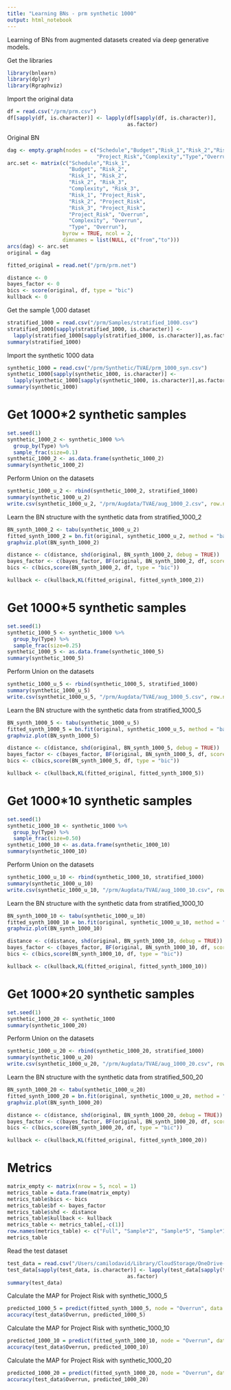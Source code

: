 ```yaml
---
title: "Learning BNs - prm synthetic 1000"
output: html_notebook
---
```


Learning of BNs from augmented datasets created via deep generative models.

Get the libraries
```r
library(bnlearn)
library(dplyr)
library(Rgraphviz)
```

Import the original data
```r
df = read.csv("/prm/prm.csv")
df[sapply(df, is.character)] <- lapply(df[sapply(df, is.character)], 
                                       as.factor)
```
Original BN
```r
dag <- empty.graph(nodes = c("Schedule","Budget","Risk_1","Risk_2","Risk_3",
                             "Project_Risk","Complexity","Type","Overrun"))
arc.set <- matrix(c("Schedule","Risk_1",
                    "Budget", "Risk_2",
                    "Risk_1", "Risk_2",
                    "Risk_2", "Risk_3",
                    "Complexity", "Risk_3",
                    "Risk_1", "Project_Risk",
                    "Risk_2", "Project_Risk",
                    "Risk_3", "Project_Risk",
                    "Project_Risk", "Overrun",
                    "Complexity", "Overrun",
                    "Type", "Overrun"),
                  byrow = TRUE, ncol = 2,
                  dimnames = list(NULL, c("from","to")))
arcs(dag) <- arc.set
original = dag

fitted_original = read.net("/prm/prm.net")

distance <- 0
bayes_factor <- 0
bics <- score(original, df, type = "bic")
kullback <- 0
```

Get the sample 1,000 dataset
```r
stratified_1000 = read.csv("/prm/Samples/stratified_1000.csv")
stratified_1000[sapply(stratified_1000, is.character)] <- 
  lapply(stratified_1000[sapply(stratified_1000, is.character)],as.factor)
summary(stratified_1000)
```

Import the synthetic 1000 data
```r
synthetic_1000 = read.csv("/prm/Synthetic/TVAE/prm_1000_syn.csv")
synthetic_1000[sapply(synthetic_1000, is.character)] <- 
  lapply(synthetic_1000[sapply(synthetic_1000, is.character)],as.factor)
summary(synthetic_1000)
```
# Get 1000*2 synthetic samples
```r
set.seed(1)
synthetic_1000_2 <- synthetic_1000 %>%
  group_by(Type) %>%
  sample_frac(size=0.1)
synthetic_1000_2 <- as.data.frame(synthetic_1000_2)
summary(synthetic_1000_2)
```

Perform Union on the datasets
```r
synthetic_1000_u_2 <- rbind(synthetic_1000_2, stratified_1000)
summary(synthetic_1000_u_2)
write.csv(synthetic_1000_u_2, "/prm/Augdata/TVAE/aug_1000_2.csv", row.names=FALSE)
```

Learn the BN structure with the synthetic data from stratified_1000_2
```r
BN_synth_1000_2 <- tabu(synthetic_1000_u_2)
fitted_synth_1000_2 = bn.fit(original, synthetic_1000_u_2, method = "bayes")
graphviz.plot(BN_synth_1000_2)

distance <- c(distance, shd(original, BN_synth_1000_2, debug = TRUE))
bayes_factor <- c(bayes_factor, BF(original, BN_synth_1000_2, df, score = "bds"))
bics <- c(bics,score(BN_synth_1000_2, df, type = "bic"))

kullback <- c(kullback,KL(fitted_original, fitted_synth_1000_2))
```

# Get 1000*5 synthetic samples
```r
set.seed(1)
synthetic_1000_5 <- synthetic_1000 %>%
  group_by(Type) %>%
  sample_frac(size=0.25)
synthetic_1000_5 <- as.data.frame(synthetic_1000_5)
summary(synthetic_1000_5)
```

Perform Union on the datasets
```r
synthetic_1000_u_5 <- rbind(synthetic_1000_5, stratified_1000)
summary(synthetic_1000_u_5)
write.csv(synthetic_1000_u_5, "/prm/Augdata/TVAE/aug_1000_5.csv", row.names=FALSE)
```

Learn the BN structure with the synthetic data from stratified_1000_5
```r
BN_synth_1000_5 <- tabu(synthetic_1000_u_5)
fitted_synth_1000_5 = bn.fit(original, synthetic_1000_u_5, method = "bayes")
graphviz.plot(BN_synth_1000_5)

distance <- c(distance, shd(original, BN_synth_1000_5, debug = TRUE))
bayes_factor <- c(bayes_factor, BF(original, BN_synth_1000_5, df, score = "bds"))
bics <- c(bics,score(BN_synth_1000_5, df, type = "bic"))

kullback <- c(kullback,KL(fitted_original, fitted_synth_1000_5))
```

# Get 1000*10 synthetic samples
```r
set.seed(1)
synthetic_1000_10 <- synthetic_1000 %>%
  group_by(Type) %>%
  sample_frac(size=0.50)
synthetic_1000_10 <- as.data.frame(synthetic_1000_10)
summary(synthetic_1000_10)
```

Perform Union on the datasets
```r
synthetic_1000_u_10 <- rbind(synthetic_1000_10, stratified_1000)
summary(synthetic_1000_u_10)
write.csv(synthetic_1000_u_10, "/prm/Augdata/TVAE/aug_1000_10.csv", row.names=FALSE)
```

Learn the BN structure with the synthetic data from stratified_1000_10
```r
BN_synth_1000_10 <- tabu(synthetic_1000_u_10)
fitted_synth_1000_10 = bn.fit(original, synthetic_1000_u_10, method = "bayes")
graphviz.plot(BN_synth_1000_10)

distance <- c(distance, shd(original, BN_synth_1000_10, debug = TRUE))
bayes_factor <- c(bayes_factor, BF(original, BN_synth_1000_10, df, score = "bds"))
bics <- c(bics,score(BN_synth_1000_10, df, type = "bic"))

kullback <- c(kullback,KL(fitted_original, fitted_synth_1000_10))
```

# Get 1000*20 synthetic samples
```r
set.seed(1)
synthetic_1000_20 <- synthetic_1000
summary(synthetic_1000_20)
```

Perform Union on the datasets
```r
synthetic_1000_u_20 <- rbind(synthetic_1000_20, stratified_1000)
summary(synthetic_1000_u_20)
write.csv(synthetic_1000_u_20, "/prm/Augdata/TVAE/aug_1000_20.csv", row.names=FALSE)
```

Learn the BN structure with the synthetic data from stratified_500_20
```r
BN_synth_1000_20 <- tabu(synthetic_1000_u_20)
fitted_synth_1000_20 = bn.fit(original, synthetic_1000_u_20, method = "bayes")
graphviz.plot(BN_synth_1000_20)

distance <- c(distance, shd(original, BN_synth_1000_20, debug = TRUE))
bayes_factor <- c(bayes_factor, BF(original, BN_synth_1000_20, df, score = "bds"))
bics <- c(bics,score(BN_synth_1000_20, df, type = "bic"))

kullback <- c(kullback,KL(fitted_original, fitted_synth_1000_20))
```

# Metrics
```r
matrix_empty <- matrix(nrow = 5, ncol = 1)
metrics_table = data.frame(matrix_empty)
metrics_table$bics <- bics
metrics_table$bf <- bayes_factor
metrics_table$shd <- distance
metrics_table$kullback <- kullback
metrics_table <- metrics_table[,-c(1)]
row.names(metrics_table) <- c("Full", "Sample*2", "Sample*5", "Sample*10", "Sample*20")
metrics_table
```


Read the test dataset
```r
test_data = read.csv("/Users/camilodavid/Library/CloudStorage/OneDrive-Personal/Tohoku U/PhD/Papers/4rd Paper/Code/prm/test.csv")
test_data[sapply(test_data, is.character)] <- lapply(test_data[sapply(test_data, is.character)], 
                                       as.factor)
summary(test_data)
```

Calculate the MAP for Project Risk with synthetic_1000_5
```r
predicted_1000_5 = predict(fitted_synth_1000_5, node = "Overrun", data = test_data)
accuracy(test_data$Overrun, predicted_1000_5)
```

Calculate the MAP for Project Risk with synthetic_1000_10
```r
predicted_1000_10 = predict(fitted_synth_1000_10, node = "Overrun", data = test_data)
accuracy(test_data$Overrun, predicted_1000_10)
```

Calculate the MAP for Project Risk with synthetic_1000_20
```r
predicted_1000_20 = predict(fitted_synth_1000_20, node = "Overrun", data = test_data)
accuracy(test_data$Overrun, predicted_1000_20)
```